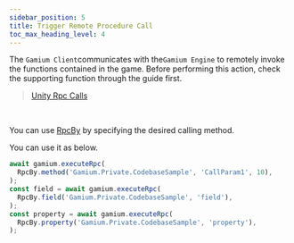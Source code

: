 ```yaml
---
sidebar_position: 5
title: Trigger Remote Procedure Call
toc_max_heading_level: 4
---
```


The `Gamium Client`communicates with the`Gamium Engine` to remotely invoke the functions contained in the game.
Before performing this action, check the supporting function through the guide first.

> [Unity Rpc Calls](../gamium-engine/unity/rpc)

<br />

You can use [RpcBy](api/classes/rpc-by) by specifying the desired calling method.

You can use it as below.

```ts
await gamium.executeRpc(
  RpcBy.method('Gamium.Private.CodebaseSample', 'CallParam1', 10),
);
const field = await gamium.executeRpc(
  RpcBy.field('Gamium.Private.CodebaseSample', 'field'),
);
const property = await gamium.executeRpc(
  RpcBy.property('Gamium.Private.CodebaseSample', 'property'),
);
```
